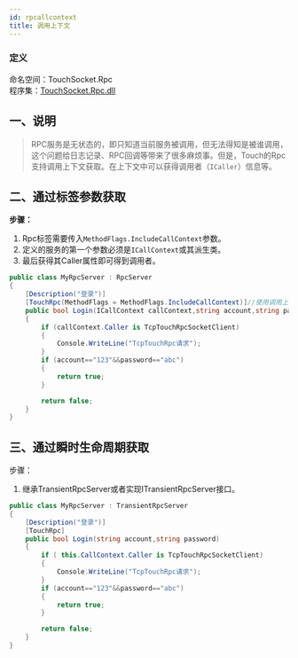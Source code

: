 ```yaml
---
id: rpcallcontext
title: 调用上下文
---
```


### 定义

命名空间：TouchSocket.Rpc <br/>
程序集：[TouchSocket.Rpc.dll](https://www.nuget.org/packages/TouchSocket.Rpc)


## 一、说明

> RPC服务是无状态的，即只知道当前服务被调用，但无法得知是被谁调用，这个问题给日志记录、RPC回调等带来了很多麻烦事。但是，Touch的Rpc支持调用上下文获取。在上下文中可以获得调用者（`ICaller`）信息等。


## 二、通过标签参数获取

**步骤：**

1. Rpc标签需要传入`MethodFlags.IncludeCallContext`参数。
2. 定义的服务的第一个参数必须是`ICallContext`或其派生类。
3. 最后获得其Caller属性即可得到调用者。

```csharp
public class MyRpcServer : RpcServer
{
    [Description("登录")]
    [TouchRpc(MethodFlags = MethodFlags.IncludeCallContext)]//使用调用上才文
    public bool Login(ICallContext callContext,string account,string password)
    {
        if (callContext.Caller is TcpTouchRpcSocketClient)
        {
            Console.WriteLine("TcpTouchRpc请求");
        }
        if (account=="123"&&password=="abc")
        {
            return true;
        }

        return false;
    }
}
```

## 三、通过瞬时生命周期获取

步骤：

1. 继承TransientRpcServer或者实现ITransientRpcServer接口。

```csharp
public class MyRpcServer : TransientRpcServer
{
    [Description("登录")]
    [TouchRpc]
    public bool Login(string account,string password)
    {
        if ( this.CallContext.Caller is TcpTouchRpcSocketClient)
        {
            Console.WriteLine("TcpTouchRpc请求");
        }
        if (account=="123"&&password=="abc")
        {
            return true;
        }

        return false;
    }
}
```



